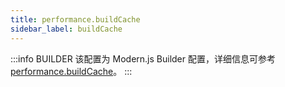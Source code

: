 ```yaml
---
title: performance.buildCache
sidebar_label: buildCache
---
```


:::info BUILDER
该配置为 Modern.js Builder 配置，详细信息可参考 [performance.buildCache](https://modernjs.dev/builder/api/config-performance.html#performance-buildcache)。
:::


<Main />
